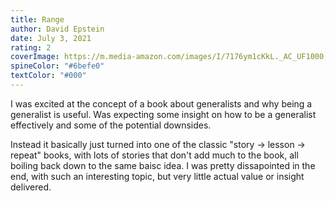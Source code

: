 ```yaml
---
title: Range
author: David Epstein
date: July 3, 2021
rating: 2
coverImage: https://m.media-amazon.com/images/I/7176ym1cKkL._AC_UF1000,1000_QL80_.jpg
spineColor: "#6befe0"
textColor: "#000"
---
```


I was excited at the concept of a book about generalists and why being a generalist is useful. Was expecting some insight on how to be a generalist effectively and some of the potential downsides.

Instead it basically just turned into one of the classic "story -> lesson -> repeat" books, with lots of stories that don't add much to the book, all boiling back down to the same baisc idea. I was pretty dissapointed in the end, with such an interesting topic, but very little actual value or insight delivered.
